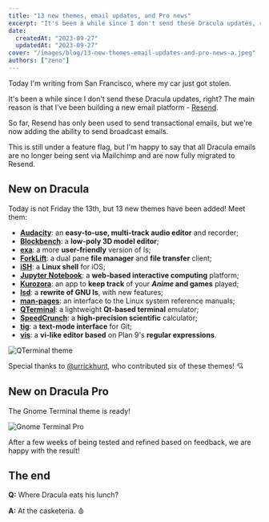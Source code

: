 ```yaml
---
title: "13 new themes, email updates, and Pro news"
excerpt: "It's been a while since I don't send these Dracula updates, right? The main reason is that I've been building a new email platform - Resend."
date:
  createdAt: "2023-09-27"
  updatedAt: "2023-09-27"
cover: "/images/blog/13-new-themes-email-updates-and-pro-news-a.jpeg"
authors: ["zeno"]
---
```


Today I'm writing from San Francisco, where my car just got stolen.

It's been a while since I don't send these Dracula updates, right? The main reason is that I've been building a new email platform - [Resend](https://resend.com).

So far, Resend has only been used to send transactional emails, but we're now adding the ability to send broadcast emails.

This is still under a feature flag, but I'm happy to say that all Dracula emails are no longer being sent via Mailchimp and are now fully migrated to Resend.

## New on Dracula

Today is not Friday the 13th, but 13 new themes have been added! Meet them:

- [**Audacity**](https://draculatheme.com/audacity): an **easy-to-use, multi-track audio editor** and recorder;
- [**Blockbench**](https://draculatheme.com/blockbench): a **low-poly 3D model editor**;
- [**exa**](https://draculatheme.com/exa): a more **user-friendly** version of ls;
- [**ForkLift**](https://draculatheme.com/forklift): a dual pane **file manager** and **file transfer** client;
- [**iSH**](https://draculatheme.com/ish): a **Linux shell** for iOS;
- [**Jupyter Notebook**](https://draculatheme.com/jupyter-notebook): a **web-based interactive computing** platform;
- [**Kurozora**](https://draculatheme.com/kurozora): an app to **keep track** of your **_Anime_ and games** played;
- [**lsd**](https://draculatheme.com/lsd): a **rewrite of GNU ls**, with new features;
- [**man-pages**](https://draculatheme.com/man-pages): an interface to the Linux system reference manuals;
- [**QTerminal**](https://draculatheme.com/qterminal): a lightweight **Qt-based terminal** emulator;
- [**SpeedCrunch**](https://draculatheme.com/speedcrunch): a **high-precision scientific** calculator;
- [**tig**](https://draculatheme.com/tig): a **text-mode interface** for Git;
- [**vis**](https://draculatheme.com/vis): a **vi-like editor based** on Plan 9's **regular expressions**.

![QTerminal theme](/images/blog/13-new-themes-email-updates-and-pro-news-a.jpeg)

Special thanks to [@urrickhunt](https://github.com/urrickhunt), who contributed six of these themes! 💘

## New on Dracula Pro

The Gnome Terminal theme is ready!

![Gnome Terminal Pro](/images/blog/13-new-themes-email-updates-and-pro-news-b.jpeg)

After a few weeks of being tested and refined based on feedback, we are happy with the result!

## The end

**Q:** Where Dracula eats his lunch?

**A:** At the casketeria. 🩸
